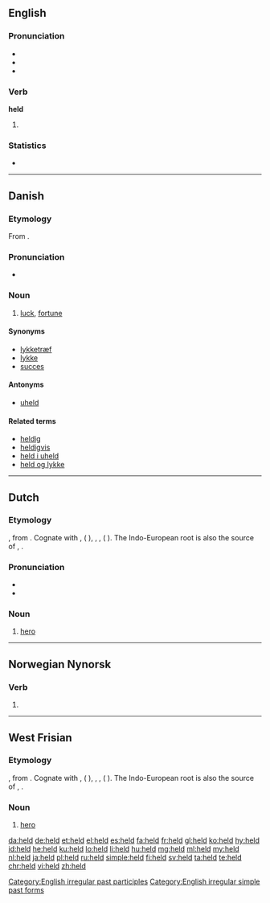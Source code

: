 {{also|Held}}
==English==

===Pronunciation===
* {{IPA|/ˈhɛld/}}
* {{audio|en-us-held.ogg|Audio (US)|lang=en}}
* {{rhymes|ɛld}}

===Verb===
'''held'''

# {{en-past of|hold}}

===Statistics===
* {{rank|either|whether|city|340|held|help|number|alone}}

[[Category:English irregular past participles]]
[[Category:English irregular simple past forms]]

----

==Danish==
{{wikipedia|lang=da}}

===Etymology===
From {{etyl|non|da}} {{term|heill||omen, happiness|lang=non}}.

===Pronunciation===
* {{IPA|/hɛld/|[hɛlˀ]|lang=da}}

===Noun===
{{da-noun|et|-}}

# [[luck]], [[fortune]]

====Synonyms====
* [[lykketræf]]
* [[lykke]]
* [[succes]]

====Antonyms====
* [[uheld]]

====Related terms====
* [[heldig]]
* [[heldigvis]]
* [[held i uheld]]
* [[held og lykke]]

----

==Dutch==

===Etymology===
{{etyl|gem-pro|nl}} {{m|gem-pro|*haliþaz||man, hero}}, from {{etyl|ine-pro|nl}} {{m|ine-pro|*kel-||son, youth}}.
Cognate with {{etyl|ang|-}} {{term|hæleþ|lang=ang}}, {{etyl|goh|-}} {{term|helid|lang=goh}} ({{etyl|de|-}} {{term|Held|lang=de}}), {{etyl|fy|-}} {{term|held|lang=fy}}, {{etyl|non|-}} {{term|halr|lang=non}}, {{term|hǫlðr|lang=non}} ({{etyl|no|-}} {{term|hold|lang=no}}).  The Indo-European root is also the source of {{etyl|grc|-}} {{term|κελωρ|sc=polytonic|lang=grc}}, {{etyl|txb|-}} {{term||kālyśke|boy|lang=txb}}.

===Pronunciation===
* {{rhymes|ɛlt|lang=nl}}
* {{audio|Nl-held.ogg|audio|lang=nl}}

===Noun===
{{nl-noun|m|-en|heldje}}

# [[hero]]

----

==Norwegian Nynorsk==

===Verb===
{{head|nn|verb form}}

# {{nn-verb-form of|present tense|hald}}

----

==West Frisian==

===Etymology===
{{etyl|gem-pro|fy}} {{m|gem-pro|*haliþa||man, hero}}, from {{etyl|ine-pro|fy}} {{m|ine-pro|*kel-||son, youth}}.
Cognate with {{etyl|ang|-}} {{term|hæleþ|lang=ang}}, {{etyl|goh|-}} {{term|helid|lang=goh}} ({{etyl|de|-}} {{term|Held|lang=de}}), {{etyl|nl|-}} {{term|held|lang=nl}}, {{etyl|non|-}} {{term|halr|lang=non}}, {{term|hǫlðr|lang=non}} ({{etyl|no|-}} {{term|hold|lang=no}}).  The Indo-European root is also the source of {{etyl|grc|-}} {{term|κελωρ|sc=polytonic|lang=grc}}, {{etyl|txb|-}} {{term||kālyśke|boy|lang=txb}}.

===Noun===
{{head|fy|noun|g=c|plural|helden}}

# [[hero]]

[[da:held]]
[[de:held]]
[[et:held]]
[[el:held]]
[[es:held]]
[[fa:held]]
[[fr:held]]
[[gl:held]]
[[ko:held]]
[[hy:held]]
[[id:held]]
[[he:held]]
[[ku:held]]
[[lo:held]]
[[li:held]]
[[hu:held]]
[[mg:held]]
[[ml:held]]
[[my:held]]
[[nl:held]]
[[ja:held]]
[[pl:held]]
[[ru:held]]
[[simple:held]]
[[fi:held]]
[[sv:held]]
[[ta:held]]
[[te:held]]
[[chr:held]]
[[vi:held]]
[[zh:held]]
